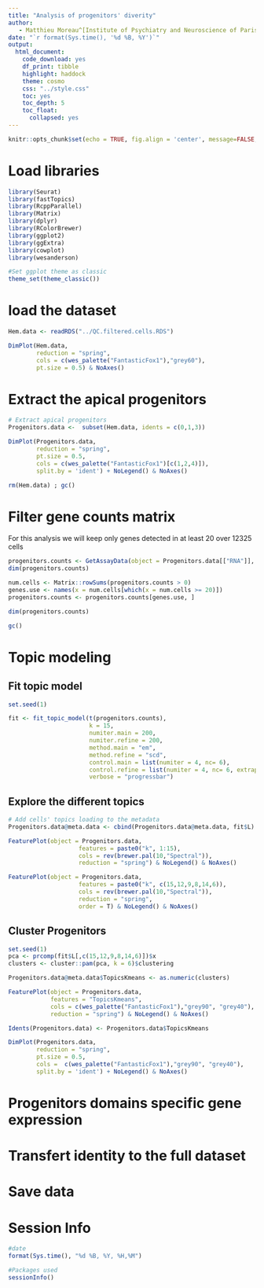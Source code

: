 ```yaml
---
title: "Analysis of progenitors' diverity"
author:
   - Matthieu Moreau^[Institute of Psychiatry and Neuroscience of Paris, INSERM U1266, 75014, Paris, France, matthieu.moreau@inserm.fr] [![](https://orcid.org/sites/default/files/images/orcid_16x16.png)](https://orcid.org/0000-0002-2592-2373)
date: "`r format(Sys.time(), '%d %B, %Y')`"
output: 
  html_document: 
    code_download: yes
    df_print: tibble
    highlight: haddock
    theme: cosmo
    css: "../style.css"
    toc: yes
    toc_depth: 5
    toc_float:
      collapsed: yes
---
```


```r
knitr::opts_chunk$set(echo = TRUE, fig.align = 'center', message=FALSE, warning=FALSE)
```

# Load libraries

```r
library(Seurat)
library(fastTopics)
library(RcppParallel)
library(Matrix)
library(dplyr)
library(RColorBrewer)
library(ggplot2)
library(ggExtra)
library(cowplot)
library(wesanderson)

#Set ggplot theme as classic
theme_set(theme_classic())
```

# load the dataset

```r
Hem.data <- readRDS("../QC.filtered.cells.RDS")
```

```r
DimPlot(Hem.data,
        reduction = "spring",
        cols = c(wes_palette("FantasticFox1"),"grey60"),
        pt.size = 0.5) & NoAxes()
```


# Extract the apical progenitors 

```r
# Extract apical progenitors 
Progenitors.data <-  subset(Hem.data, idents = c(0,1,3))

DimPlot(Progenitors.data,
        reduction = "spring",
        pt.size = 0.5,
        cols = c(wes_palette("FantasticFox1")[c(1,2,4)]),
        split.by = 'ident') + NoLegend() & NoAxes()

rm(Hem.data) ; gc()
```

# Filter gene counts matrix

For this analysis we will keep only genes detected in at least 20 over 12325 cells 

```r
progenitors.counts <- GetAssayData(object = Progenitors.data[["RNA"]], slot = "counts")
dim(progenitors.counts)

num.cells <- Matrix::rowSums(progenitors.counts > 0)
genes.use <- names(x = num.cells[which(x = num.cells >= 20)])
progenitors.counts <- progenitors.counts[genes.use, ]

dim(progenitors.counts)
```


```r
gc()
```

# Topic modeling

## Fit topic model

```r
set.seed(1)

fit <- fit_topic_model(t(progenitors.counts),
                       k = 15,
                       numiter.main = 200,
                       numiter.refine = 200,
                       method.main = "em",
                       method.refine = "scd",
                       control.main = list(numiter = 4, nc= 6),
                       control.refine = list(numiter = 4, nc= 6, extrapolate = TRUE),
                       verbose = "progressbar")
```

## Explore the different topics

```r
# Add cells' topics loading to the metadata
Progenitors.data@meta.data <- cbind(Progenitors.data@meta.data, fit$L)
```

```r
FeaturePlot(object = Progenitors.data,
                    features = paste0("k", 1:15),
                    cols = rev(brewer.pal(10,"Spectral")),
                    reduction = "spring") & NoLegend() & NoAxes()

```
```r
FeaturePlot(object = Progenitors.data,
                    features = paste0("k", c(15,12,9,8,14,6)),
                    cols = rev(brewer.pal(10,"Spectral")),
                    reduction = "spring",
                    order = T) & NoLegend() & NoAxes()

```

## Cluster Progenitors

```r
set.seed(1)
pca <- prcomp(fit$L[,c(15,12,9,8,14,6)])$x
clusters <- cluster::pam(pca, k = 6)$clustering
```


```r
Progenitors.data@meta.data$TopicsKmeans <- as.numeric(clusters)

FeaturePlot(object = Progenitors.data,
            features = "TopicsKmeans",
            cols = c(wes_palette("FantasticFox1"),"grey90", "grey40"),
            reduction = "spring") & NoLegend() & NoAxes()
```


```r
Idents(Progenitors.data) <- Progenitors.data$TopicsKmeans

DimPlot(Progenitors.data,
        reduction = "spring",
        pt.size = 0.5,
        cols =  c(wes_palette("FantasticFox1"),"grey90", "grey40"),
        split.by = 'ident') + NoLegend() & NoAxes()
```

# Progenitors domains specific gene expression

# Transfert identity to the full dataset

# Save data

# Session Info

```r
#date
format(Sys.time(), "%d %B, %Y, %H,%M")

#Packages used
sessionInfo()
```